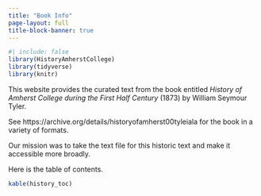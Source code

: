 ```yaml
---
title: "Book Info"
page-layout: full
title-block-banner: true
---
```


```r
#| include: false
library(HistoryAmherstCollege)
library(tidyverse)
library(knitr)
```

This website provides the curated text from the book entitled *History of Amherst College during the First Half Century* (1873) by William Seymour Tyler.

See https://archive.org/details/historyofamherst00tyleiala for the book in a variety of formats.

Our mission was to take the text file for this historic text and make it accessible more broadly.

Here is the table of contents.

```r
kable(history_toc)
```
